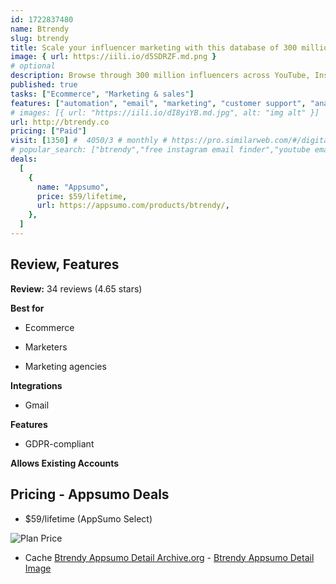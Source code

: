 ```yaml
---
id: 1722837480
name: Btrendy
slug: btrendy
title: Scale your influencer marketing with this database of 300 million influencers
image: { url: https://iili.io/d5SDRZF.md.png }
# optional
description: Browse through 300 million influencers across YouTube, Instagram, and TikTok, plus send email outreach in bulkAutomate reporting and capture influencer content automatically—no more screenshotting stories or chasing down creators
published: true
tasks: ["Ecommerce", "Marketing & sales"]
features: ["automation", "email", "marketing", "customer support", "analytics"]
# images: [{ url: "https://iili.io/dI8yiYB.md.jpg", alt: "img alt" }]
url: http://btrendy.co
pricing: ["Paid"]
visit: [1350] #  4050/3 # monthly # https://pro.similarweb.com/#/digitalsuite/websiteanalysis/home
# popular_search: ["btrendy","free instagram email finder","youtube email finder","instagram niche finder","free instagram email finder tools"]
deals:
  [
    {
      name: "Appsumo",
      price: $59/lifetime,
      url: https://appsumo.com/products/btrendy/,
    },
  ]
---
```


## Review, Features

**Review:** 34 reviews (4.65 stars)

**Best for**

- Ecommerce

- Marketers

- Marketing agencies

**Integrations**

- Gmail

**Features**

- GDPR-compliant

**Allows Existing Accounts**

## Pricing - Appsumo Deals

- $59/lifetime (AppSumo Select)

<Img src="https://iili.io/d54ynfI.png" alt="Plan Price" />

- Cache [Btrendy Appsumo Detail Archive.org](https://web.archive.org/web/*/https://appsumo.com/products/btrendy/) - [Btrendy Appsumo Detail Image](https://iili.io/d54yeg1.png)

